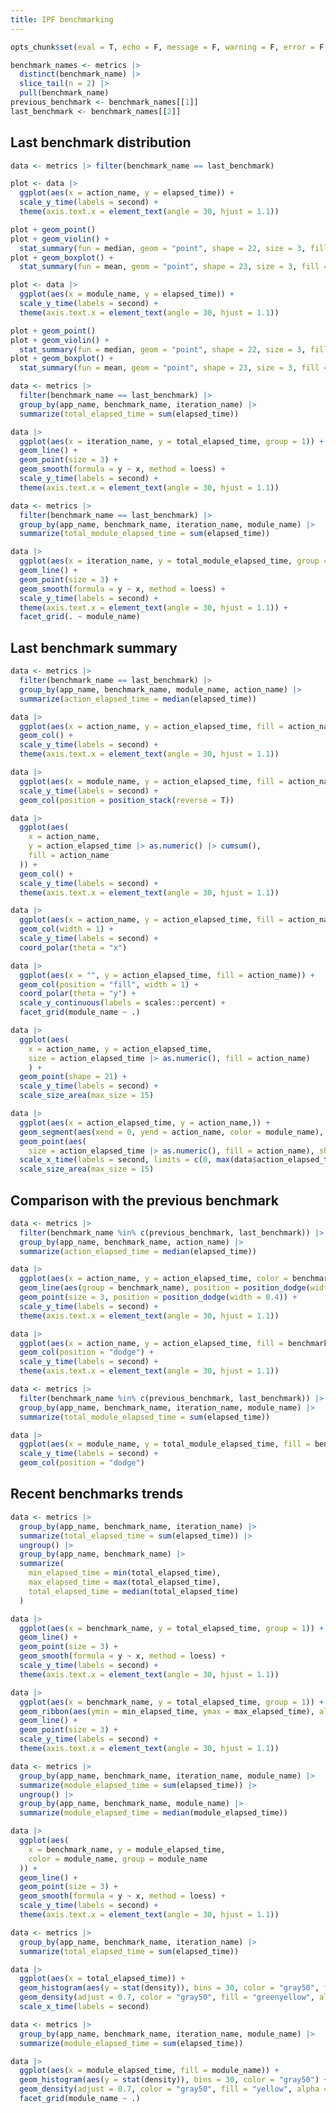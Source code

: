 ```yaml
---
title: IPF benchmarking
---
```


```r
opts_chunk$set(eval = T, echo = F, message = F, warning = F, error = F, dev = "svglite")
```

```r
benchmark_names <- metrics |>
  distinct(benchmark_name) |>
  slice_tail(n = 2) |>
  pull(benchmark_name)
previous_benchmark <- benchmark_names[[1]]
last_benchmark <- benchmark_names[[2]]
```

## Last benchmark distribution

```r
data <- metrics |> filter(benchmark_name == last_benchmark)

plot <- data |>
  ggplot(aes(x = action_name, y = elapsed_time)) +
  scale_y_time(labels = second) +
  theme(axis.text.x = element_text(angle = 30, hjust = 1.1))

plot + geom_point()
plot + geom_violin() +
  stat_summary(fun = median, geom = "point", shape = 22, size = 3, fill = "yellow")
plot + geom_boxplot() +
  stat_summary(fun = mean, geom = "point", shape = 23, size = 3, fill = "yellow")

plot <- data |>
  ggplot(aes(x = module_name, y = elapsed_time)) +
  scale_y_time(labels = second) +
  theme(axis.text.x = element_text(angle = 30, hjust = 1.1))

plot + geom_point()
plot + geom_violin() +
  stat_summary(fun = median, geom = "point", shape = 22, size = 3, fill = "yellow")
plot + geom_boxplot() +
  stat_summary(fun = mean, geom = "point", shape = 23, size = 3, fill = "white")

data <- metrics |>
  filter(benchmark_name == last_benchmark) |>
  group_by(app_name, benchmark_name, iteration_name) |>
  summarize(total_elapsed_time = sum(elapsed_time))

data |>
  ggplot(aes(x = iteration_name, y = total_elapsed_time, group = 1)) +
  geom_line() +
  geom_point(size = 3) +
  geom_smooth(formula = y ~ x, method = loess) +
  scale_y_time(labels = second) +
  theme(axis.text.x = element_text(angle = 30, hjust = 1.1))

data <- metrics |>
  filter(benchmark_name == last_benchmark) |>
  group_by(app_name, benchmark_name, iteration_name, module_name) |>
  summarize(total_module_elapsed_time = sum(elapsed_time))

data |>
  ggplot(aes(x = iteration_name, y = total_module_elapsed_time, group = module_name)) +
  geom_line() +
  geom_point(size = 3) +
  geom_smooth(formula = y ~ x, method = loess) +
  scale_y_time(labels = second) +
  theme(axis.text.x = element_text(angle = 30, hjust = 1.1)) +
  facet_grid(. ~ module_name)
```

## Last benchmark summary

```r
data <- metrics |>
  filter(benchmark_name == last_benchmark) |>
  group_by(app_name, benchmark_name, module_name, action_name) |>
  summarize(action_elapsed_time = median(elapsed_time))

data |>
  ggplot(aes(x = action_name, y = action_elapsed_time, fill = action_name)) +
  geom_col() +
  scale_y_time(labels = second) +
  theme(axis.text.x = element_text(angle = 30, hjust = 1.1))

data |>
  ggplot(aes(x = module_name, y = action_elapsed_time, fill = action_name)) +
  scale_y_time(labels = second) +
  geom_col(position = position_stack(reverse = T))

data |>
  ggplot(aes(
    x = action_name,
    y = action_elapsed_time |> as.numeric() |> cumsum(),
    fill = action_name
  )) +
  geom_col() +
  scale_y_time(labels = second) +
  theme(axis.text.x = element_text(angle = 30, hjust = 1.1))

data |>
  ggplot(aes(x = action_name, y = action_elapsed_time, fill = action_name)) +
  geom_col(width = 1) +
  scale_y_time(labels = second) +
  coord_polar(theta = "x")

data |>
  ggplot(aes(x = "", y = action_elapsed_time, fill = action_name)) +
  geom_col(position = "fill", width = 1) +
  coord_polar(theta = "y") +
  scale_y_continuous(labels = scales::percent) +
  facet_grid(module_name ~ .)

data |>
  ggplot(aes(
    x = action_name, y = action_elapsed_time,
    size = action_elapsed_time |> as.numeric(), fill = action_name)
    ) +
  geom_point(shape = 21) +
  scale_y_time(labels = second) +
  scale_size_area(max_size = 15)

data |>
  ggplot(aes(x = action_elapsed_time, y = action_name,)) +
  geom_segment(aes(xend = 0, yend = action_name, color = module_name), size = 2) +
  geom_point(aes(
    size = action_elapsed_time |> as.numeric(), fill = action_name), shape = 21) +
  scale_x_time(labels = second, limits = c(0, max(data$action_elapsed_time) * 1.1)) +
  scale_size_area(max_size = 15)
```

## Comparison with the previous benchmark

```r
data <- metrics |>
  filter(benchmark_name %in% c(previous_benchmark, last_benchmark)) |>
  group_by(app_name, benchmark_name, action_name) |>
  summarize(action_elapsed_time = median(elapsed_time))

data |>
  ggplot(aes(x = action_name, y = action_elapsed_time, color = benchmark_name)) +
  geom_line(aes(group = benchmark_name), position = position_dodge(width = 0.4)) +
  geom_point(size = 3, position = position_dodge(width = 0.4)) +
  scale_y_time(labels = second) +
  theme(axis.text.x = element_text(angle = 30, hjust = 1.1))

data |>
  ggplot(aes(x = action_name, y = action_elapsed_time, fill = benchmark_name)) +
  geom_col(position = "dodge") +
  scale_y_time(labels = second) +
  theme(axis.text.x = element_text(angle = 30, hjust = 1.1))

data <- metrics |>
  filter(benchmark_name %in% c(previous_benchmark, last_benchmark)) |>
  group_by(app_name, benchmark_name, iteration_name, module_name) |>
  summarize(total_module_elapsed_time = sum(elapsed_time))

data |>
  ggplot(aes(x = module_name, y = total_module_elapsed_time, fill = benchmark_name)) +
  scale_y_time(labels = second) +
  geom_col(position = "dodge")
```

## Recent benchmarks trends

```r
data <- metrics |>
  group_by(app_name, benchmark_name, iteration_name) |>
  summarize(total_elapsed_time = sum(elapsed_time)) |>
  ungroup() |>
  group_by(app_name, benchmark_name) |>
  summarize(
    min_elapsed_time = min(total_elapsed_time),
    max_elapsed_time = max(total_elapsed_time),
    total_elapsed_time = median(total_elapsed_time)
  )

data |>
  ggplot(aes(x = benchmark_name, y = total_elapsed_time, group = 1)) +
  geom_line() +
  geom_point(size = 3) +
  geom_smooth(formula = y ~ x, method = loess) +
  scale_y_time(labels = second) +
  theme(axis.text.x = element_text(angle = 30, hjust = 1.1))

data |>
  ggplot(aes(x = benchmark_name, y = total_elapsed_time, group = 1)) +
  geom_ribbon(aes(ymin = min_elapsed_time, ymax = max_elapsed_time), alpha = 0.2) +
  geom_line() +
  geom_point(size = 3) +
  scale_y_time(labels = second) +
  theme(axis.text.x = element_text(angle = 30, hjust = 1.1))

data <- metrics |>
  group_by(app_name, benchmark_name, iteration_name, module_name) |>
  summarize(module_elapsed_time = sum(elapsed_time)) |>
  ungroup() |>
  group_by(app_name, benchmark_name, module_name) |>
  summarize(module_elapsed_time = median(module_elapsed_time))

data |>
  ggplot(aes(
    x = benchmark_name, y = module_elapsed_time,
    color = module_name, group = module_name
  )) +
  geom_line() +
  geom_point(size = 3) +
  geom_smooth(formula = y ~ x, method = loess) +
  scale_y_time(labels = second) +
  theme(axis.text.x = element_text(angle = 30, hjust = 1.1))

data <- metrics |>
  group_by(app_name, benchmark_name, iteration_name) |>
  summarize(total_elapsed_time = sum(elapsed_time))

data |>
  ggplot(aes(x = total_elapsed_time)) +
  geom_histogram(aes(y = stat(density)), bins = 30, color = "gray50", fill = "khaki1") +
  geom_density(adjust = 0.7, color = "gray50", fill = "greenyellow", alpha = 0.2) +
  scale_x_time(labels = second)

data <- metrics |>
  group_by(app_name, benchmark_name, iteration_name, module_name) |>
  summarize(module_elapsed_time = sum(elapsed_time))

data |>
  ggplot(aes(x = module_elapsed_time, fill = module_name)) +
  geom_histogram(aes(y = stat(density)), bins = 30, color = "gray50") +
  geom_density(adjust = 0.7, color = "gray50", fill = "yellow", alpha = 0.2) +
  facet_grid(module_name ~ .)
```
